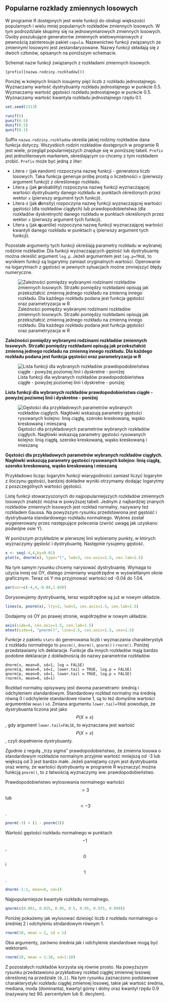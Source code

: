## Popularne rozkłady zmiennych losowych

W programie R dostępnych jest wiele funkcji do obsługi większości popularnych i wielu mniej popularnych rozkładów zmiennych losowych. W tym podrozdziale skupimy się na jednowymiarowych zmiennych losowych. Osoby poszukujące generatorów zmiennych wielowymiarowych z pewnością zainteresuje pakiet `copula`.
Nazewnictwo funkcji związanych ze zmiennymi losowymi jest zestandaryzowane. Nazwy funkcji składają się z dwóch członów, opisanych na poniższym schemacie.

Schemat nazw funkcji związanych z rozkładami zmiennych losowych.

```
[prefix][nazwa.rodziny.rozkładów]()
```

Poniżej w kolejnych liniach losujemy pięć liczb z rozkładu jednostajnego. Wyznaczamy wartość dystrybuanty rozkładu jednostajnego w punkcie 0.5. Wyznaczamy wartość gęstości rozkładu jednostajnego w punkcie 0.5. Wyznaczamy wartość kwantyla rozkładu jednostajnego rzędu 0.1.

```r
set.seed(1313)

runif(5)        
punif(0.5)        
dunif(0.5)         
qunif(0.1)
```

Suffix `nazwa.rodziny.rozkładów` określa jakiej rodziny rozkładów dana funkcja dotyczy. Wszystkich rodzin rozkładów dostępnych w programie R jest wiele, przegląd popularniejszych znajduje się w poniższej tabeli. `Prefix` jest jednoliterowym markerem, określającym co chcemy z tym rozkładem zrobić. `Prefix` może być jedną z liter:

* Litera `r` (jak **r**andom) rozpoczyna nazwę funkcji - generatora liczb losowych. Taka funkcja generuje próbę prostą o liczebności `n` (pierwszy argument funkcji) z określonego rozkładu. 
* Litera `p` (jak **p**robability) rozpoczyna nazwę funkcji wyznaczającej wartości dystrybuanty danego rozkładu w punktach określonych przez wektor `x` (pierwszy argument tych funkcji).
* Litera `d` (jak **d**ensity) rozpoczyna nazwę funkcji wyznaczającej wartości gęstości (dla rozkładów ciągłych) lub prawdopodobieństwa (dla rozkładów dyskretnych) danego rozkładu w punktach określonych przez wektor `x` (pierwszy argument tych funkcji).
* Litera `q` (jak **q**uantile) rozpoczyna nazwę funkcji wyznaczającej wartości kwantyli danego rozkładu w punktach `q` (pierwszy argument tych funkcji). 


Pozostałe argumenty tych funkcji określają parametry rozkładu w wybranej rodzinie rozkładów. Dla funkcji wyznaczających gęstość lub dystrybuantę można określić argument  `log.p`. Jeżeli argumentem jest `log.p=TRUE`, to wynikiem funkcji są logarytmy zamiast oryginalnych wartości. Operowanie na logarytmach z gęstości w pewnych sytuacjach możne zmniejszyć błędy numeryczne. 


![Zależności pomiędzy wybranymi rodzinami rozkładów zmiennych losowych. Strzałki pomiędzy rozkładami opisują jak przekształcić zmienną jednego rozkładu na zmienną innego rozkładu. Dla każdego rozkładu podana jest funkcja gęstości oraz parametryzacja w R](rysunki/generatory1.png)

**Zależności pomiędzy wybranymi rodzinami rozkładów zmiennych losowych. Strzałki pomiędzy rozkładami opisują jak przekształcić zmienną jednego rozkładu na zmienną innego rozkładu. Dla każdego rozkładu podana jest funkcja gęstości oraz parametryzacja w R**

![Lista funkcji dla wybranych rozkładów prawdopodobieństwa ciągłe - powyżej poziomej linii i dyskretne - poniżej](rysunki/generatory2.png)

**Lista funkcji dla wybranych rozkładów prawdopodobieństwa ciągłe - powyżej poziomej linii i dyskretne - poniżej**

![Gęstości dla przykładowych parametrów wybranych rozkładów ciągłych. Nagłówki wskazują parametry gęstości rysowanych kolejno: linią ciągłą, szeroko kreskowaną, wąsko kreskowaną i mieszaną](rysunki/generatory3.png)

**Gęstości dla przykładowych parametrów wybranych rozkładów ciągłych. Nagłówki wskazują parametry gęstości rysowanych kolejno: linią ciągłą, szeroko kreskowaną, wąsko kreskowaną i mieszaną**


Przykładowo licząc logarytm funkcji wiarygodności zamiast liczyć logarytm z iloczynu gęstości, bardziej dokładne wyniki otrzymamy dodając logarytmy z poszczególnych wartości gęstości. 

Listę funkcji stowarzyszonych do najpopularniejszych rozkładów zmiennych losowych znaleźć można w powyższej tabeli.
Jednym z najbardziej znanych rozkładów zmiennych losowych jest rozkład normalny, nazywany też rozkładem Gaussa. Na powyższym rysunku  przedstawiona jest gęstość i dystrybuanta standardowego rozkładu normalnego. Wykres został wygenerowany przez następujące polecenia (zwróć uwagę jak uzyskano podwójne osie Y).

W poniższym przykładzie w pierwszej linii wybieramy punkty, w których wyznaczymy gęstość i dystrybuantę. Następnie rysujemy gęstość. 

```r
x <- seq(-4,4,by=0.01)
plot(x, dnorm(x), type="l", lwd=3, cex.axis=1.5, cex.lab=1.5) 
```

Na tym samym rysunku chcemy narysować dystrybuantę. Wymaga to użycia innej osi OY, dlatego zmieniamy współrzędne w wyświetlanym oknie graficznym. Teraz oś Y ma przyjmować wartości od -0.04 do 1.04. 

```r
par(usr=c(-4,4,-0.04,1.04))
```

Dorysowujemy dystrybuantę, teraz współrzędne są już w nowym układzie. 

```r
lines(x, pnorm(x), lty=2, lwd=3, cex.axis=1.5, cex.lab=1.5)   
```

Dodajemy oś OY po prawej stronie, współrzędne w nowym układzie.

```r
axis(side=4, cex.axis=1.5, cex.lab=1.5)                    
mtext(side=4, "pnorm()", line=2.5, cex.axis=1.5, cex=1.5)
```


Funkcje z pakietu `stats` do generowania liczb i wyznaczania charakterystyk z rozkładu normalnego to `pnorm()`, `dnorm()`, `qnorm()` i `rnorm()`. Poniżej przedstawiamy ich deklaracje. Funkcje dla innych rozkładów mają bardzo podobne deklaracje z dokładnością do nazwy parametrów rozkładów.

```
dnorm(x, mean=0, sd=1, log = FALSE)
pnorm(q, mean=0, sd=1, lower.tail = TRUE, log.p = FALSE)
qnorm(p, mean=0, sd=1, lower.tail = TRUE, log.p = FALSE)
rnorm(n, mean=0, sd=1)
```


Rozkład normalny opisywany jest dwoma parametrami: średnią i odchyleniem standardowym. Standardowy rozkład normalny ma średnią równą 0 i odchylenie standardowe równe 1, są to też domyślne wartości argumentów `mean` i `sd`. Zmiana argumentu `lower.tail=TRUE` powoduje, że dystrybuanta liczona jest jako $$P(X \leq x)$$, gdy argument `lower.tail=FALSE`, to wyznaczana jest wartość $$P(X > x)$$, czyli dopełnienie dystrybuanty. 

Zgodnie z regułą ,,trzy sigma'' prawdopodobieństwo, że zmienna losowa o standardowym rozkładzie normalnym przyjmie wartość mniejszą od -3 lub większą od 3 jest bardzo małe. Jeżeli pamiętamy czym jest dystrybuanta oraz wiemy, że wartości dystrybuanty w programie R wyznaczyć można funkcją `pnorm()`, to z łatwością wyznaczymy ww. prawdopodobieństwo.

Prawdopodobieństwo wylosowania normalnego wartości $$> 3$$ lub $$< -3$$.

```r
pnorm(-3) + (1 - pnorm(3))  
```

Wartość gęstości rozkładu normalnego w punktach $$-1$$, $$0$$ i $$1$$.

```r
dnorm(-1:1, mean=0, sd=1)
```


Najpopularniejsze kwantyle rozkładu normalnego.

```r
qnorm(c(0.001, 0.025, 0.05, 0.5, 0.95, 0.975, 0.999))
```

Poniżej pokażemy jak wylosować dziesięć liczb z rozkładu normalnego o średniej 2 i odchyleniu stndardowym równym 1.

```r
rnorm(10, mean = 2, sd = 1)
```

Oba argumenty, zarówno średnia jak i odchylenie standardowe mogą być wektorami.

```r
rnorm(10, mean = 1:10, sd=1:10)
```

Z pozostałych rozkładów korzysta się równie prosto.
Na powyższym rysunku przedstawiono przykładowy rozkład ciągłej zmiennej losowej określonej na przedziale `[0,1]`. Na tym rysunku zaznaczono podstawowe charakterystyki rozkładu ciągłej zmiennej losowej, takie jak wartość średnia, mediana, moda (dominanta), kwartyl górny i dolny oraz kwantyl rzędu 0.9 (nazywany też 90. percentylem lub 9. decylem).


